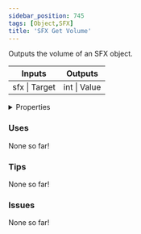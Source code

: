 ```yaml
---
sidebar_position: 745
tags: [Object,SFX]
title: 'SFX Get Volume'
---
```


Outputs the volume of an SFX object.



<IChip uuid="aaf39143-c5dc-47cd-ad85-c659c3035cab"/>

<table><thead><tr><th>Inputs</th><th>Outputs</th></tr></thead><tbody><tr><td>sfx | Target</td><td>int | Value</td></tr></tbody></table>

<details>
  <summary>Properties</summary>
  <div>
    <div>
    <table>
      <tbody>
        <tr>
          <td>Is beta required?</td>
          <td>No</td>
        </tr>
        <tr>
          <td>Is chip a trolling risk?</td>
          <td>No</td>
        </tr>
        <tr>
          <td>Is chip a role assignment risk?</td>
          <td>No</td>
        </tr>
        <tr>
          <td>Chip UUID</td>
          <td>aaf39143-c5dc-47cd-ad85-c659c3035cab</td>
        </tr>
        <tr>
          <td>Room availability</td>
          <td>Available everywhere</td>
        </tr>
      </tbody>
    </table>
    </div>
  </div>
</details>

### Uses

None so far!

### Tips

None so far!

### Issues

None so far!